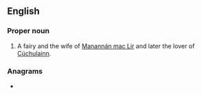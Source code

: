 {{also|fand}}
==English==

===Proper noun===
{{en-proper noun}}

# {{lb|en|Irish mythology}} A fairy and the wife of [[Manannán mac Lir]] and later the lover of [[Cúchulainn]].

===Anagrams===
* {{anagrams|en|DAFN|NADF}}